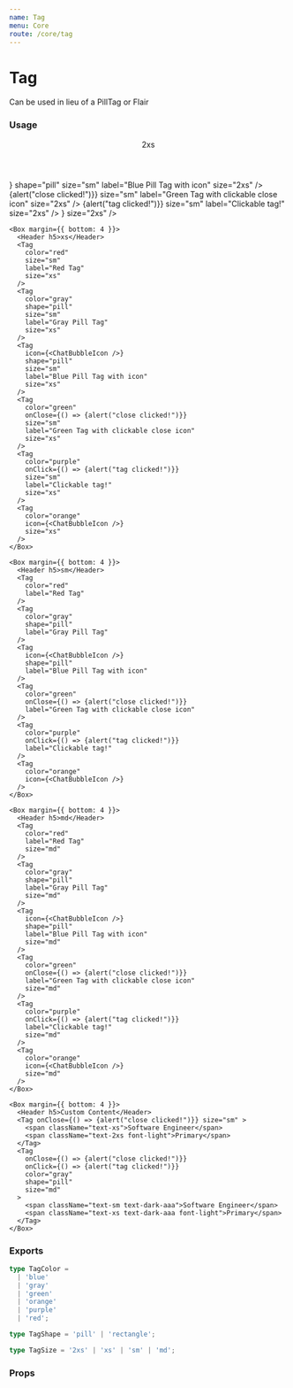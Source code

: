 ```yaml
---
name: Tag
menu: Core
route: /core/tag
---
```




# Tag

Can be used in lieu of a PillTag or Flair

### Usage

<Playground>
  <div>
    <Box margin={{ bottom: 4 }}>
      <Header h5>2xs</Header>
      <Tag
        color="red"
        size="sm"
        label="Red Tag"
        size="2xs"
      />
      <Tag
        color="gray"
        shape="pill"
        size="sm"
        label="Gray Pill Tag"
        size="2xs"
      />
      <Tag
        icon={<ChatBubbleIcon />}
        shape="pill"
        size="sm"
        label="Blue Pill Tag with icon"
        size="2xs"
      />
      <Tag
        color="green"
        onClose={() => {alert("close clicked!")}}
        size="sm"
        label="Green Tag with clickable close icon"
        size="2xs"
      />
      <Tag
        color="purple"
        onClick={() => {alert("tag clicked!")}}
        size="sm"
        label="Clickable tag!"
        size="2xs"
      />
      <Tag
        color="orange"
        icon={<ChatBubbleIcon />}
        size="2xs"
      />
    </Box>

    <Box margin={{ bottom: 4 }}>
      <Header h5>xs</Header>
      <Tag
        color="red"
        size="sm"
        label="Red Tag"
        size="xs"
      />
      <Tag
        color="gray"
        shape="pill"
        size="sm"
        label="Gray Pill Tag"
        size="xs"
      />
      <Tag
        icon={<ChatBubbleIcon />}
        shape="pill"
        size="sm"
        label="Blue Pill Tag with icon"
        size="xs"
      />
      <Tag
        color="green"
        onClose={() => {alert("close clicked!")}}
        size="sm"
        label="Green Tag with clickable close icon"
        size="xs"
      />
      <Tag
        color="purple"
        onClick={() => {alert("tag clicked!")}}
        size="sm"
        label="Clickable tag!"
        size="xs"
      />
      <Tag
        color="orange"
        icon={<ChatBubbleIcon />}
        size="xs"
      />
    </Box>

    <Box margin={{ bottom: 4 }}>
      <Header h5>sm</Header>
      <Tag
        color="red"
        label="Red Tag"
      />
      <Tag
        color="gray"
        shape="pill"
        label="Gray Pill Tag"
      />
      <Tag
        icon={<ChatBubbleIcon />}
        shape="pill"
        label="Blue Pill Tag with icon"
      />
      <Tag
        color="green"
        onClose={() => {alert("close clicked!")}}
        label="Green Tag with clickable close icon"
      />
      <Tag
        color="purple"
        onClick={() => {alert("tag clicked!")}}
        label="Clickable tag!"
      />
      <Tag
        color="orange"
        icon={<ChatBubbleIcon />}
      />
    </Box>

    <Box margin={{ bottom: 4 }}>
      <Header h5>md</Header>
      <Tag
        color="red"
        label="Red Tag"
        size="md"
      />
      <Tag
        color="gray"
        shape="pill"
        label="Gray Pill Tag"
        size="md"
      />
      <Tag
        icon={<ChatBubbleIcon />}
        shape="pill"
        label="Blue Pill Tag with icon"
        size="md"
      />
      <Tag
        color="green"
        onClose={() => {alert("close clicked!")}}
        label="Green Tag with clickable close icon"
        size="md"
      />
      <Tag
        color="purple"
        onClick={() => {alert("tag clicked!")}}
        label="Clickable tag!"
        size="md"
      />
      <Tag
        color="orange"
        icon={<ChatBubbleIcon />}
        size="md"
      />
    </Box>

    <Box margin={{ bottom: 4 }}>
      <Header h5>Custom Content</Header>
      <Tag onClose={() => {alert("close clicked!")}} size="sm" >
        <span className="text-xs">Software Engineer</span>
        <span className="text-2xs font-light">Primary</span>
      </Tag>
      <Tag
        onClose={() => {alert("close clicked!")}}
        onClick={() => {alert("tag clicked!")}}
        color="gray"
        shape="pill"
        size="md"
      >
        <span className="text-sm text-dark-aaa">Software Engineer</span>
        <span className="text-xs text-dark-aaa font-light">Primary</span>
      </Tag>
    </Box>
  </div>
</Playground>

### Exports

```ts
type TagColor =
  | 'blue'
  | 'gray'
  | 'green'
  | 'orange'
  | 'purple'
  | 'red';

type TagShape = 'pill' | 'rectangle';

type TagSize = '2xs' | 'xs' | 'sm' | 'md';
```

### Props

<Props of={Tag} />
